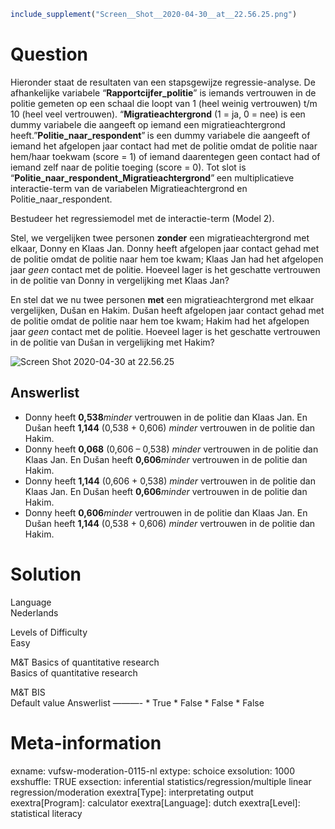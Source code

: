 ```{r, echo = FALSE, results = "hide"}
include_supplement("Screen__Shot__2020-04-30__at__22.56.25.png")
```

Question
========
Hieronder staat de resultaten van een stapsgewijze regressie-analyse. De
afhankelijke variabele “**Rapportcijfer\_politie**” is iemands
vertrouwen in de politie gemeten op een schaal die loopt van 1 (heel
weinig vertrouwen) t/m 10 (heel veel vertrouwen).
“**Migratieachtergrond** (1 = ja, 0 = nee) is een dummy variabele die
aangeeft op iemand een migratieachtergrond heeft.
"**Politie\_naar\_respondent**"** **is een dummy variabele die aangeeft
of iemand het afgelopen jaar contact had met de politie omdat de politie
naar hem/haar toekwam (score = 1) of iemand daarentegen geen contact had
of iemand zelf naar de politie toeging (score = 0). Tot slot is
"**Politie\_naar\_respondent\_Migratieachtergrond**"** **een
multiplicatieve interactie-term van de variabelen Migratieachtergrond en
Politie\_naar\_respondent.  
  
Bestudeer het regressiemodel met de interactie-term (Model 2).  
  
Stel, we vergelijken twee personen **zonder** een migratieachtergrond
met elkaar, Donny en Klaas Jan. Donny heeft afgelopen jaar contact gehad
met de politie omdat de politie naar hem toe kwam; Klaas Jan had het
afgelopen jaar *geen* contact met de politie. Hoeveel lager is het
geschatte vertrouwen in de politie van Donny in vergelijking met Klaas
Jan?  
  
En stel dat we nu twee personen **met** een migratieachtergrond met
elkaar vergelijken, Dušan en Hakim. Dušan heeft afgelopen jaar contact
gehad met de politie omdat de politie naar hem toe kwam; Hakim had het
afgelopen jaar *geen* contact met de politie. Hoeveel lager is het
geschatte vertrouwen in de politie van Dušan in vergelijking met
Hakim?  
  
<img src="Screen__Shot__2020-04-30__at__22.56.25.png"
class="fr-fic fr-dii enlargeimage tvcss_2"
alt="Screen Shot 2020-04-30 at 22.56.25" />

Answerlist
----------
* Donny heeft **0,538***minder* vertrouwen in de politie dan Klaas Jan. En
  Dušan heeft **1,144** (0,538 + 0,606) *minder* vertrouwen in de politie
  dan Hakim.
* Donny heeft **0,068** (0,606 – 0,538) *minder* vertrouwen in de politie
  dan Klaas Jan. En Dušan heeft **0,606***minder* vertrouwen in de politie
  dan Hakim.
* Donny heeft **1,144** (0,606 + 0,538) *minder* vertrouwen in de politie
  dan Klaas Jan. En Dušan heeft **0,606***minder* vertrouwen in de politie
  dan Hakim.
* Donny heeft **0,606***minder* vertrouwen in de politie dan Klaas Jan. En
  Dušan heeft **1,144** (0,538 + 0,606) *minder* vertrouwen in de politie
  dan Hakim.

Solution
========











Language  
Nederlands

Levels of Difficulty  
Easy

M&T Basics of quantitative research  
Basics of quantitative research

M&T BIS  
Default value
Answerlist
----------
* True
* False
* False
* False

Meta-information
================
exname: vufsw-moderation-0115-nl
extype: schoice
exsolution: 1000
exshuffle: TRUE
exsection: inferential statistics/regression/multiple linear regression/moderation
exextra[Type]: interpretating output
exextra[Program]: calculator
exextra[Language]: dutch
exextra[Level]: statistical literacy

